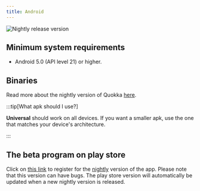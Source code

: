 ```yaml
---
title: Android
---
```


![Nightly release version](https://img.shields.io/badge/dynamic/yaml?color=f7d28c&label=Nightly&query=%24.version&url=https%3A%2F%2Fraw.githubusercontent.com%2FLinwoodDev%2FQuokka%2Fnightly%2Fapp%2Fpubspec.yaml&style=for-the-badge)


## Minimum system requirements

* Android 5.0 (API level 21) or higher.

## Binaries

<Tabs>
<TabItem label="Nightly">
  <CardGrid>
    <DownloadButton href="https://github.com/LinwoodDev/Quokka/releases/download/nightly/linwood-quokka-android.apk" title="APK (Universal)"/>
    <DownloadButton href="https://github.com/LinwoodDev/Quokka/releases/download/nightly/linwood-quokka-android-arm.apk" title="APK (ARM)"/>
    <DownloadButton href="https://github.com/LinwoodDev/Quokka/releases/download/nightly/linwood-quokka-android-arm64.apk" title="APK (ARM64)"/>
    <DownloadButton href="https://github.com/LinwoodDev/Quokka/releases/download/nightly/linwood-quokka-android-x86_64.apk" title="APK (x86_64)"/>
  </CardGrid>
</TabItem>
</Tabs>

Read more about the nightly version of Quokka [here](/community/nightly).

:::tip[What apk should I use?]

**Universal** should work on all devices. If you want a smaller apk, use the one that matches your device's architecture.

:::

## The beta program on play store

Click on [this link](https://play.google.com/apps/testing/dev.linwood.quokka) to register for the [nightly](/community/nightly) version of the app. Please note that this version can have bugs. The play store version will automatically be updated when a new nightly version is released.
